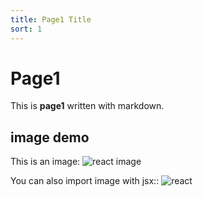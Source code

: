 ```yaml
---
title: Page1 Title
sort: 1
---
```


# Page1

This is **page1** written with markdown.

## image demo

This is an image: ![react image](../images/react.png)


You can also import image with jsx:: <img src={img} alt="react" />
